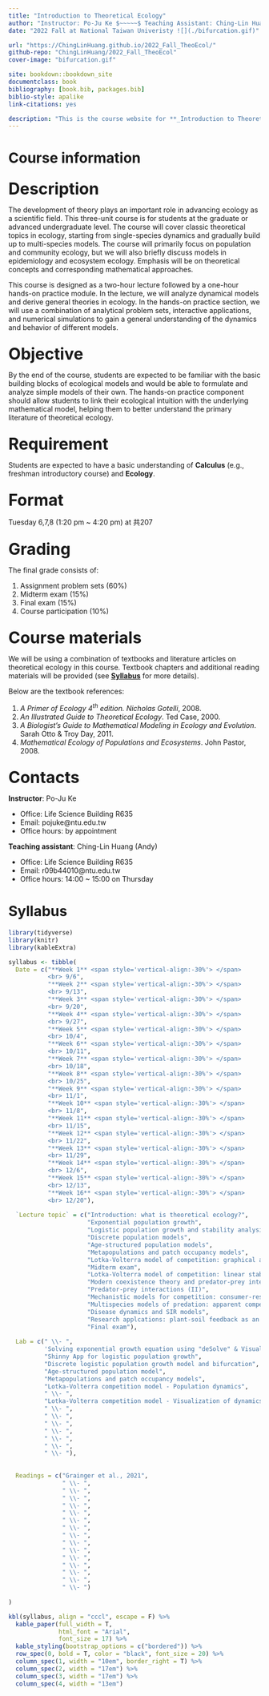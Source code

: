 --- 
title: "Introduction to Theoretical Ecology"
author: "Instructor: Po-Ju Ke $~~~~~$ Teaching Assistant: Ching-Lin Huang (Andy)"
date: "2022 Fall at National Taiwan Univeristy ![](./bifurcation.gif)"

url: "https://ChingLinHuang.github.io/2022_Fall_TheoEcol/"
github-repo: "ChingLinHuang/2022_Fall_TheoEcol"
cover-image: "bifurcation.gif"

site: bookdown::bookdown_site
documentclass: book
bibliography: [book.bib, packages.bib]
biblio-style: apalike
link-citations: yes

description: "This is the course website for **_Introduction to Theoretical Ecology_** 2022 Fall at National Taiwan University."
---
# Course information{-}
<p style = "font-size: 24pt; margin-bottom: 5px; margin-top: 25px"> **Description** </p> The development of theory plays an important role in advancing ecology as a scientific field. This three-unit course is for students at the graduate or advanced undergraduate level. The course will cover classic theoretical topics in ecology, starting from single-species dynamics and gradually build up to multi-species models. The course will primarily focus on population and community ecology, but we will also briefly discuss models in epidemiology and ecosystem ecology. Emphasis will be on theoretical concepts and corresponding mathematical approaches.

This course is designed as a two-hour lecture followed by a one-hour hands-on practice module. In the lecture, we will analyze dynamical models and derive general theories in ecology. In the hands-on practice section, we will use a combination of analytical problem sets, interactive applications, and numerical simulations to gain a general understanding of the dynamics and behavior of different models. 

<p style = "font-size: 24pt; margin-bottom: 5px; margin-top: 25px"> **Objective** </p>
By the end of the course, students are expected to be familiar with the basic building blocks of ecological models and would be able to formulate and analyze simple models of their own. The hands-on practice component should allow students to link their ecological intuition with the underlying mathematical model, helping them to better understand the primary literature of theoretical ecology. 

<p style = "font-size: 24pt; margin-bottom: 5px; margin-top: 25px"> **Requirement** </p>
Students are expected to have a basic understanding of **Calculus** (e.g., freshman introductory course) and **Ecology**.

<p style = "font-size: 24pt; margin-bottom: 5px; margin-top: 25px"> **Format** </p>
Tuesday 6,7,8 (1:20 pm ~ 4:20 pm) at 共207


<p style = "font-size: 24pt; margin-bottom: 5px; margin-top: 25px"> **Grading** </p>
The final grade consists of:

(1) Assignment problem sets (60%)
(2) Midterm exam (15%)
(3) Final exam (15%)
(4) Course participation (10%)

<p style = "font-size: 24pt; margin-bottom: 5px; margin-top: 25px"> **Course materials** </p>
We will be using a combination of textbooks and literature articles on theoretical ecology in this course. Textbook chapters and additional reading materials will be provided (see [**Syllabus**](https://chinglinhuang.github.io/2022_Fall_TheoEcol/syllabus.html) for more details).

Below are the textbook references:

(1) *A Primer of Ecology 4^th^ edition. Nicholas Gotelli*, 2008. 
(2) *An Illustrated Guide to Theoretical Ecology*. Ted Case, 2000. 
(3) *A Biologist's Guide to Mathematical Modeling in Ecology and Evolution*. Sarah Otto & Troy Day, 2011. 
(4) *Mathematical Ecology of Populations and Ecosystems*. John Pastor, 2008. 


<p style = "font-size: 24pt; margin-bottom: 5px; margin-top: 25px"> **Contacts** </p>
**Instructor**: Po-Ju Ke

- Office: Life Science Building R635
- Email: pojuke@ntu.edu.tw
- Office hours: by appointment

**Teaching assistant**: Ching-Lin Huang (Andy)

- Office: Life Science Building R635
- Email: r09b44010@ntu.edu.tw
- Office hours: 14:00 ~ 15:00 on Thursday


# Syllabus {-}
```{r, echo = FALSE, message = F, warning = F, error = F}
library(tidyverse)
library(knitr)
library(kableExtra)

syllabus <- tibble(
  Date = c("**Week 1** <span style='vertical-align:-30%'> </span>
           <br> 9/6",
           "**Week 2** <span style='vertical-align:-30%'> </span>
           <br> 9/13",
           "**Week 3** <span style='vertical-align:-30%'> </span>
           <br> 9/20",
           "**Week 4** <span style='vertical-align:-30%'> </span>
           <br> 9/27",
           "**Week 5** <span style='vertical-align:-30%'> </span>
           <br> 10/4",
           "**Week 6** <span style='vertical-align:-30%'> </span>
           <br> 10/11",
           "**Week 7** <span style='vertical-align:-30%'> </span>
           <br> 10/18",
           "**Week 8** <span style='vertical-align:-30%'> </span>
           <br> 10/25",
           "**Week 9** <span style='vertical-align:-30%'> </span>
           <br> 11/1",
           "**Week 10** <span style='vertical-align:-30%'> </span>
           <br> 11/8",
           "**Week 11** <span style='vertical-align:-30%'> </span>
           <br> 11/15",
           "**Week 12** <span style='vertical-align:-30%'> </span>
           <br> 11/22",
           "**Week 13** <span style='vertical-align:-30%'> </span>
           <br> 11/29",
           "**Week 14** <span style='vertical-align:-30%'> </span>
           <br> 12/6",
           "**Week 15** <span style='vertical-align:-30%'> </span>
           <br> 12/13",
           "**Week 16** <span style='vertical-align:-30%'> </span>
           <br> 12/20"),
  
  `Lecture topic` = c("Introduction: what is theoretical ecology?",
                      "Exponential population growth",
                      "Logistic population growth and stability analysis",
                      "Discrete population models",
                      "Age-structured population models",
                      "Metapopulations and patch occupancy models",
                      "Lotka-Volterra model of competition: graphical analysis and invasion analysis",
                      "Midterm exam",
                      "Lotka-Volterra model of competition: linear stability analysis",
                      "Modern coexistence theory and predator-prey interactions (I)",
                      "Predator-prey interactions (II)",
                      "Mechanistic models for competition: consumer-resource dynamics",
                      "Multispecies models of predation: apparent competition",
                      "Disease dynamics and SIR models",
                      "Research applcations: plant-soil feedback as an example",
                      "Final exam"),
    
  Lab = c(" \\- ",
          'Solving exponential growth equation using "deSolve" & Visualization',
          "Shinny App for logistic population growth",
          "Discrete logistic population growth model and bifurcation",
          "Age-structured population model",
          "Metapopulations and patch occupancy models",
          "Lotka-Volterra competition model - Population dynamics",
          " \\- ",
          "Lotka-Volterra competition model - Visualization of dynamics with complex eigenvalues",
          " \\- ",
          " \\- ",
          " \\- ",
          " \\- ",
          " \\- ",
          " \\- ",
          " \\- "),
    
    
  Readings = c("Grainger et al., 2021",
               " \\- ",
               " \\- ",
               " \\- ",
               " \\- ",
               " \\- ",
               " \\- ",
               " \\- ",
               " \\- ",
               " \\- ",
               " \\- ",
               " \\- ",
               " \\- ",
               " \\- ",
               " \\- ",
               " \\- ")  
  
)

kbl(syllabus, align = "cccl", escape = F) %>%  
  kable_paper(full_width = T, 
              html_font = "Arial",
              font_size = 17) %>%
  kable_styling(bootstrap_options = c("bordered")) %>%
  row_spec(0, bold = T, color = "black", font_size = 20) %>%
  column_spec(1, width = "10em", border_right = T) %>%
  column_spec(2, width = "17em") %>%
  column_spec(3, width = "17em") %>%
  column_spec(4, width = "13em")

```


